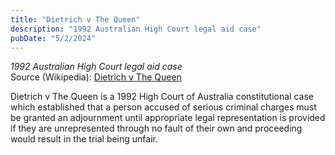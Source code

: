 ```yaml
---
title: "Dietrich v The Queen"
description: "1992 Australian High Court legal aid case"
pubDate: "5/2/2024"
---
```


*1992 Australian High Court legal aid case*  
Source (Wikipedia): [Dietrich v The Queen][1]

Dietrich v The Queen is a 1992 High Court of Australia constitutional case which established that a person accused of serious criminal charges must be granted an adjournment until appropriate legal representation is provided if they are unrepresented through no fault of their own and proceeding would result in the trial being unfair.

[1]: https://en.wikipedia.org/wiki/Dietrich_v_The_Queen
